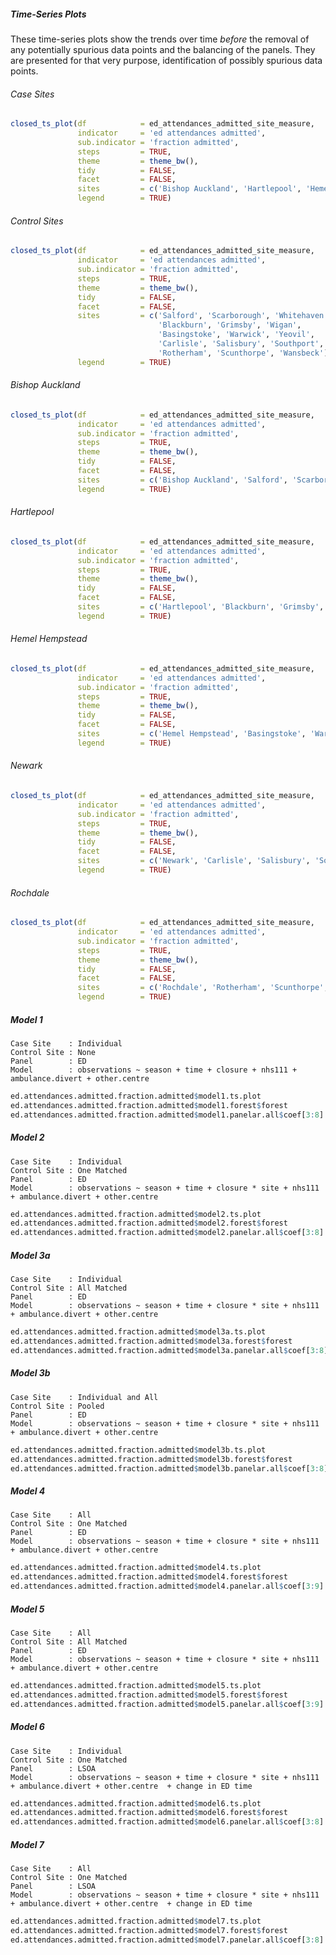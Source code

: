 ##### Time-Series Plots

These time-series plots show the trends over time *before* the removal of any potentially spurious data points and the balancing of the panels.  They are presented for that very purpose, identification of possibly spurious data points.

###### Case Sites

```r
closed_ts_plot(df            = ed_attendances_admitted_site_measure,
               indicator     = 'ed attendances admitted',
               sub.indicator = 'fraction admitted',
               steps         = TRUE,
               theme         = theme_bw(),
               tidy          = FALSE,
               facet         = FALSE,
               sites         = c('Bishop Auckland', 'Hartlepool', 'Hemel Hempstead', 'Newark', 'Rochdale'),
               legend        = TRUE)
```

###### Control Sites

```r
closed_ts_plot(df            = ed_attendances_admitted_site_measure,
               indicator     = 'ed attendances admitted',
               sub.indicator = 'fraction admitted',
               steps         = TRUE,
               theme         = theme_bw(),
               tidy          = FALSE,
               facet         = FALSE,
               sites         = c('Salford', 'Scarborough', 'Whitehaven',
                                 'Blackburn', 'Grimsby', 'Wigan',
                                 'Basingstoke', 'Warwick', 'Yeovil',
                                 'Carlisle', 'Salisbury', 'Southport',
                                 'Rotherham', 'Scunthorpe', 'Wansbeck'),
               legend        = TRUE)
```

###### Bishop Auckland

```r
closed_ts_plot(df            = ed_attendances_admitted_site_measure,
               indicator     = 'ed attendances admitted',
               sub.indicator = 'fraction admitted',
               steps         = TRUE,
               theme         = theme_bw(),
               tidy          = FALSE,
               facet         = FALSE,
               sites         = c('Bishop Auckland', 'Salford', 'Scarborough', 'Whitehaven'),
               legend        = TRUE)
```

###### Hartlepool

```r
closed_ts_plot(df            = ed_attendances_admitted_site_measure,
               indicator     = 'ed attendances admitted',
               sub.indicator = 'fraction admitted',
               steps         = TRUE,
               theme         = theme_bw(),
               tidy          = FALSE,
               facet         = FALSE,
               sites         = c('Hartlepool', 'Blackburn', 'Grimsby', 'Wigan'),
               legend        = TRUE)
```

###### Hemel Hempstead

```r
closed_ts_plot(df            = ed_attendances_admitted_site_measure,
               indicator     = 'ed attendances admitted',
               sub.indicator = 'fraction admitted',
               steps         = TRUE,
               theme         = theme_bw(),
               tidy          = FALSE,
               facet         = FALSE,
               sites         = c('Hemel Hempstead', 'Basingstoke', 'Warwick', 'Yeovil'),
               legend        = TRUE)
```

###### Newark

```r
closed_ts_plot(df            = ed_attendances_admitted_site_measure,
               indicator     = 'ed attendances admitted',
               sub.indicator = 'fraction admitted',
               steps         = TRUE,
               theme         = theme_bw(),
               tidy          = FALSE,
               facet         = FALSE,
               sites         = c('Newark', 'Carlisle', 'Salisbury', 'Southport'),
               legend        = TRUE)
```

###### Rochdale

```r
closed_ts_plot(df            = ed_attendances_admitted_site_measure,
               indicator     = 'ed attendances admitted',
               sub.indicator = 'fraction admitted',
               steps         = TRUE,
               theme         = theme_bw(),
               tidy          = FALSE,
               facet         = FALSE,
               sites         = c('Rochdale', 'Rotherham', 'Scunthorpe', 'Wansbeck'),
               legend        = TRUE)
```

##### Model 1
`Case Site    : Individual`\
`Control Site : None`\
`Panel        : ED`\
`Model        : observations ~ season + time + closure + nhs111 + ambulance.divert + other.centre `\

```r
ed.attendances.admitted.fraction.admitted$model1.ts.plot
ed.attendances.admitted.fraction.admitted$model1.forest$forest
ed.attendances.admitted.fraction.admitted$model1.panelar.all$coef[3:8] %>% kable(caption = ed.attendances.admitted.fraction.admitted$model1.panelar.all$caption)
```

##### Model 2

`Case Site    : Individual`\
`Control Site : One Matched`\
`Panel        : ED`\
`Model        : observations ~ season + time + closure * site + nhs111 + ambulance.divert + other.centre `\

```r
ed.attendances.admitted.fraction.admitted$model2.ts.plot
ed.attendances.admitted.fraction.admitted$model2.forest$forest
ed.attendances.admitted.fraction.admitted$model2.panelar.all$coef[3:8] %>% kable(caption = ed.attendances.admitted.fraction.admitted$model2.panelar.all$caption)
```

##### Model 3a

`Case Site    : Individual`\
`Control Site : All Matched`\
`Panel        : ED`\
`Model        : observations ~ season + time + closure * site + nhs111 + ambulance.divert + other.centre `\

```r
ed.attendances.admitted.fraction.admitted$model3a.ts.plot
ed.attendances.admitted.fraction.admitted$model3a.forest$forest
ed.attendances.admitted.fraction.admitted$model3a.panelar.all$coef[3:8] %>% kable(caption = ed.attendances.admitted.fraction.admitted$model3a.panelar.all$caption)
```

##### Model 3b


`Case Site    : Individual and All`\
`Control Site : Pooled`\
`Panel        : ED`\
`Model        : observations ~ season + time + closure * site + nhs111 + ambulance.divert + other.centre`\

```r
ed.attendances.admitted.fraction.admitted$model3b.ts.plot
ed.attendances.admitted.fraction.admitted$model3b.forest$forest
ed.attendances.admitted.fraction.admitted$model3b.panelar.all$coef[3:8] %>% kable(caption = ed.attendances.admitted.fraction.admitted$model3b.panelar.all$caption)
```

##### Model 4

`Case Site    : All`\
`Control Site : One Matched`\
`Panel        : ED`\
`Model        : observations ~ season + time + closure * site + nhs111 + ambulance.divert + other.centre `\

```r
ed.attendances.admitted.fraction.admitted$model4.ts.plot
ed.attendances.admitted.fraction.admitted$model4.forest$forest
ed.attendances.admitted.fraction.admitted$model4.panelar.all$coef[3:9] %>% kable(caption = ed.attendances.admitted.fraction.admitted$model4.panelar.all$caption)
```

##### Model 5

`Case Site    : All`\
`Control Site : All Matched`\
`Panel        : ED`\
`Model        : observations ~ season + time + closure * site + nhs111 + ambulance.divert + other.centre `\


```r
ed.attendances.admitted.fraction.admitted$model5.ts.plot
ed.attendances.admitted.fraction.admitted$model5.forest$forest
ed.attendances.admitted.fraction.admitted$model5.panelar.all$coef[3:9] %>% kable(caption = ed.attendances.admitted.fraction.admitted$model5.panelar.all$caption)
```

##### Model 6

`Case Site    : Individual`\
`Control Site : One Matched`\
`Panel        : LSOA`\
`Model        : observations ~ season + time + closure * site + nhs111 + ambulance.divert + other.centre  + change in ED time`\

```r
ed.attendances.admitted.fraction.admitted$model6.ts.plot
ed.attendances.admitted.fraction.admitted$model6.forest$forest
ed.attendances.admitted.fraction.admitted$model6.panelar.all$coef[3:8] %>% kable(caption = ed.attendances.admitted.fraction.admitted$model6.panelar.all$caption)
```

##### Model 7

`Case Site    : All`\
`Control Site : One Matched`\
`Panel        : LSOA`\
`Model        : observations ~ season + time + closure * site + nhs111 + ambulance.divert + other.centre  + change in ED time`\

```r
ed.attendances.admitted.fraction.admitted$model7.ts.plot
ed.attendances.admitted.fraction.admitted$model7.forest$forest
ed.attendances.admitted.fraction.admitted$model7.panelar.all$coef[3:8] %>% kable(caption = ed.attendances.admitted.fraction.admitted$model7.panelar.all$caption)
```
